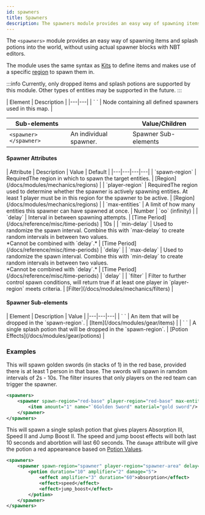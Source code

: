 ```yaml
---
id: spawners
title: Spawners
description: The spawners module provides an easy way of spawning items and splash potions into the world, without using actual spawner blocks.
---
```


The `<spawners>` module provides an easy way of spawning items and splash potions into the world, without using actual spawner blocks with NBT editors.

The module uses the same syntax as [Kits](/docs/modules/gear/kits) to
define items and makes use of a specific [region](/docs/modules/mechanics/regions) to spawn them in.

:::info
Currently, only dropped items and splash potions are supported by this module.
Other types of entities may be supported in the future.
:::

<div className="table-container">
  | Element | Description |
  |---|---|
  | `<spawners> </spawners>` | Node containing all defined spawners used in this map. |

  | Sub-elements || Value/Children |
  |---|---|---|
  | `<spawner> </spawner>` | An individual spawner. | <span className="badge badge--secondary">Spawner Sub-elements</span> |
</div>

#### Spawner Attributes

<div className="table-container">
  | Attribute | Description | Value | Default |
  |---|---|---|---|
  | `spawn-region` | <span className="badge badge--danger">Required</span>The region in which to spawn the target entities. | [Region](/docs/modules/mechanics/regions) |
  | `player-region` | <span className="badge badge--danger">Required</span>The region used to determine whether the spawner is actively spawning entities. At least 1 player must be in this region for the spawner to be active. | [Region](/docs/modules/mechanics/regions) |
  | `max-entities` | A limit of how many entities this spawner can have spawned at once. | <span className="badge badge--primary">Number</span> | `oo` (infinity) |
  | `delay` | Interval in between spawning attempts. | [Time Period](/docs/reference/misc/time-periods) | 10s |
  | `min-delay` | Used to randomize the spawn interval. Combine this with `max-delay` to create random intervals in between two values.<br />*Cannot be combined with `delay`.* | [Time Period](/docs/reference/misc/time-periods) | `delay` |
  | `max-delay` | Used to randomize the spawn interval. Combine this with `min-delay` to create random intervals in between two values.<br />*Cannot be combined with `delay`.* | [Time Period](/docs/reference/misc/time-periods) | `delay` |
  | `filter` | Filter to further control spawn conditions, will return true if at least one player in `player-region` meets criteria. | [Filter](/docs/modules/mechanics/filters) |
</div>

#### Spawner Sub-elements

<div className="table-container">
  | Element | Description | Value |
  |---|---|---|
  | `<item> </item>` | An item that will be dropped in the `spawn-region`. | [Item](/docs/modules/gear/items) |
  | `<potion> </potion>` | A single splash potion that will be dropped in the `spawn-region`. | [Potion Effects](/docs/modules/gear/potions) |
</div>

### Examples

This will spawn golden swords (in stacks of 1) in the red base, provided there is at least 1 person in that base.
The swords will spawn in ramdom intervals of 2s - 10s.
The <label>filter</label> insures that only players on the red team can trigger the spawner.

```xml
<spawners>
    <spawner spawn-region="red-base" player-region="red-base" max-entities="50" min-delay="2s" max-delay="10s" filter="only-red">
        <item amount="1" name="`6Golden Sword" material="gold sword"/>
    </spawner>
</spawners>
```

This will spawn a single splash potion that gives players Absorption III, Speed II and Jump Boost II.
The speed and jump boost effects will both last 10 seconds and aborbtion will last 60 seconds.
The `damage` attribute will give the potion a red appeareance based on
[Potion Values](/docs/reference/items/potions#potion-names--colors).

```xml
<spawners>
    <spawner spawn-region="spawner" player-region="spawner-area" delay="2s">
        <potion duration="10" amplifier="2" damage="5">
            <effect amplifier="3" duration="60">absorption</effect>
            <effect>speed</effect>
            <effect>jump_boost</effect>
        </potion>
    </spawner>
</spawners>
```
